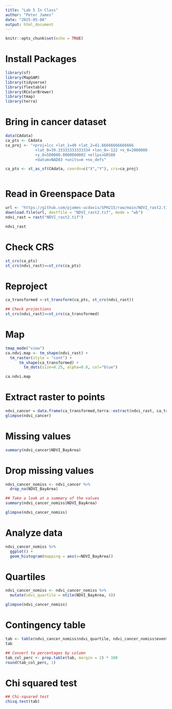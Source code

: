 ```yaml
---
title: "Lab 5 In Class"
author: "Peter James"
date: "2025-05-08"
output: html_document
---
```


```r
knitr::opts_chunk$set(echo = TRUE)
```

# Install Packages
```r
library(sf)
library(MapGAM)
library(tidyverse)
library(flextable)
library(RColorBrewer)
library(tmap)
library(terra)
```

# Bring in cancer dataset

```r
data(CAdata)
ca_pts <- CAdata
ca_proj <- "+proj=lcc +lat_1=40 +lat_2=41.66666666666666 
             +lat_0=39.33333333333334 +lon_0=-122 +x_0=2000000 
             +y_0=500000.0000000002 +ellps=GRS80 
             +datum=NAD83 +units=m +no_defs"

ca_pts <- st_as_sf(CAdata, coords=c("X","Y"), crs=ca_proj)



```

# Read in Greenspace Data
```r
url <- "https://github.com/pjames-ucdavis/SPH215/raw/main/NDVI_rast2.tif"
download.file(url, destfile = "NDVI_rast2.tif", mode = "wb")
ndvi_rast = rast("NDVI_rast2.tif")

ndvi_rast
```

# Check CRS
```r
st_crs(ca_pts)
st_crs(ndvi_rast)==st_crs(ca_pts)
```

# Reproject

```r
ca_transformed <-st_transform(ca_pts, st_crs(ndvi_rast))  

## Check projections
st_crs(ndvi_rast)==st_crs(ca_transformed)
```

# Map
```r
tmap_mode("view")
ca.ndvi.map <- tm_shape(ndvi_rast) +
  tm_raster(style = "cont") +
      tm_shape(ca_transformed) +
        tm_dots(size=0.25, alpha=0.8, col="blue")

ca.ndvi.map
```

# Extract raster to points
```r
ndvi_cancer = data.frame(ca_transformed,terra::extract(ndvi_rast, ca_transformed))
glimpse(ndvi_cancer) 

```

# Missing values
```r
summary(ndvi_cancer$NDVI_BayArea)
```

# Drop missing values

```r
ndvi_cancer_nomiss <- ndvi_cancer %>%
  drop_na(NDVI_BayArea)

## Take a look at a summary of the values
summary(ndvi_cancer_nomiss$NDVI_BayArea)

glimpse(ndvi_cancer_nomiss)
```

# Analyze data

```r
ndvi_cancer_nomiss %>%
  ggplot() + 
  geom_histogram(mapping = aes(x=NDVI_BayArea)) 
```

# Quartiles
```r
ndvi_cancer_nomiss <- ndvi_cancer_nomiss %>%
  mutate(ndvi_quartile = ntile(NDVI_BayArea, 4))

glimpse(ndvi_cancer_nomiss)

```

# Contingency table
```r
tab <- table(ndvi_cancer_nomiss$ndvi_quartile, ndvi_cancer_nomiss$event)
tab

## Convert to percentages by column
tab_col_perc <- prop.table(tab, margin = 2) * 100
round(tab_col_perc, 1)
```

# Chi squared test
```r
## Chi-squared test
chisq.test(tab)
```

